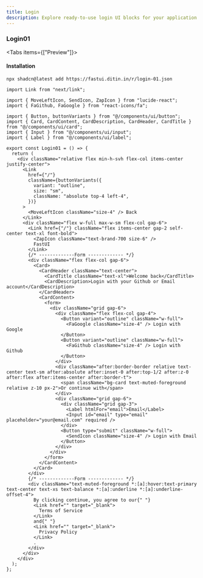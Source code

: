 ```yaml
---
title: Login
description: Explore ready-to-use login UI blocks for your application.
---
```



### Login01

<Tabs items={["Preview"]}>
  <Tab value="Preview">
    <Login01 />
  </Tab>
</Tabs>

#### Installation

```npm tab="CLI"
npx shadcn@latest add https://fastui.ditin.in/r/login-01.json
```

```tsx title="login-01.tsx" lineNumbers tab="Manual"
import Link from "next/link";

import { MoveLeftIcon, SendIcon, ZapIcon } from "lucide-react";
import { FaGithub, FaGoogle } from "react-icons/fa";

import { Button, buttonVariants } from "@/components/ui/button";
import { Card, CardContent, CardDescription, CardHeader, CardTitle } from "@/components/ui/card";
import { Input } from "@/components/ui/input";
import { Label } from "@/components/ui/label";

export const Login01 = () => {
  return (
    <div className="relative flex min-h-svh flex-col items-center justify-center">
      <Link
        href={"/"}
        className={buttonVariants({
          variant: "outline",
          size: "sm",
          className: "absolute top-4 left-4",
        })}
      >
        <MoveLeftIcon className="size-4" /> Back
      </Link>
      <div className="flex w-full max-w-sm flex-col gap-6">
        <Link href={"/"} className="flex items-center gap-2 self-center text-xl font-bold">
          <ZapIcon className="text-brand-700 size-6" />
          FastUI
        </Link>
        {/* -------------Form ------------- */}
        <div className="flex flex-col gap-6">
          <Card>
            <CardHeader className="text-center">
              <CardTitle className="text-xl">Welcome back</CardTitle>
              <CardDescription>Login with your Github or Email account</CardDescription>
            </CardHeader>
            <CardContent>
              <form>
                <div className="grid gap-6">
                  <div className="flex flex-col gap-4">
                    <Button variant="outline" className="w-full">
                      <FaGoogle className="size-4" /> Login with Google
                    </Button>
                    <Button variant="outline" className="w-full">
                      <FaGithub className="size-4" /> Login with Github
                    </Button>
                  </div>
                  <div className="after:border-border relative text-center text-sm after:absolute after:inset-0 after:top-1/2 after:z-0 after:flex after:items-center after:border-t">
                    <span className="bg-card text-muted-foreground relative z-10 px-2">Or continue with</span>
                  </div>
                  <div className="grid gap-6">
                    <div className="grid gap-3">
                      <Label htmlFor="email">Email</Label>
                      <Input id="email" type="email" placeholder="your@email.com" required />
                    </div>
                    <Button type="submit" className="w-full">
                      <SendIcon className="size-4" /> Login with Email
                    </Button>
                  </div>
                </div>
              </form>
            </CardContent>
          </Card>
        </div>
        {/* -------------Form ------------- */}
        <div className="text-muted-foreground *:[a]:hover:text-primary text-center text-xs text-balance *:[a]:underline *:[a]:underline-offset-4">
          By clicking continue, you agree to our{" "}
          <Link href="" target="_blank">
            Terms of Service
          </Link>
          and{" "}
          <Link href="" target="_blank">
            Privacy Policy
          </Link>
          .
        </div>
      </div>
    </div>
  );
};
```
